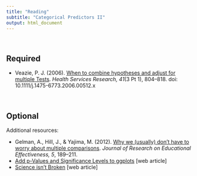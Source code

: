 ```yaml
---
title: "Reading"
subtitle: "Categorical Predictors II"
output: html_document
---
```


<br />

## Required

- Veazie, P. J. (2006). [When to combine hypotheses and adjust for multiple Tests](https://www.ncbi.nlm.nih.gov/pmc/articles/PMC1713204/). _Health Services Research, 41_(3 Pt 1), 804&ndash;818. doi:  10.1111/j.1475-6773.2006.00512.x 

<br />

## Optional

Additional resources:

- Gelman, A., Hill, J., & Yajima, M. (2012). [Why we (usually) don’t have to worry about multiple comparisons](http://www.stat.columbia.edu/~gelman/research/published/multiple2f.pdf). _Journal of Research on Educational Effectiveness, 5_, 189&ndash;211.
- [Add p-Values and Significance Levels to ggplots](http://www.sthda.com/english/wiki/add-p-values-and-significance-levels-to-ggplots) [web article]
- [Science isn't Broken](https://fivethirtyeight.com/features/science-isnt-broken/#part1) [web article]

